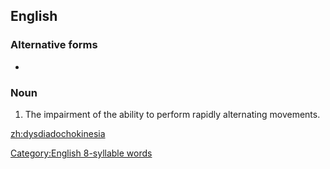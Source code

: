 ==English==

[[Category:English 8-syllable words]]

===Alternative forms===
* {{l|en|dysdiadochocinesia}}

===Noun===
{{en-noun}}

# The impairment of the ability to perform rapidly alternating movements.

[[zh:dysdiadochokinesia]]